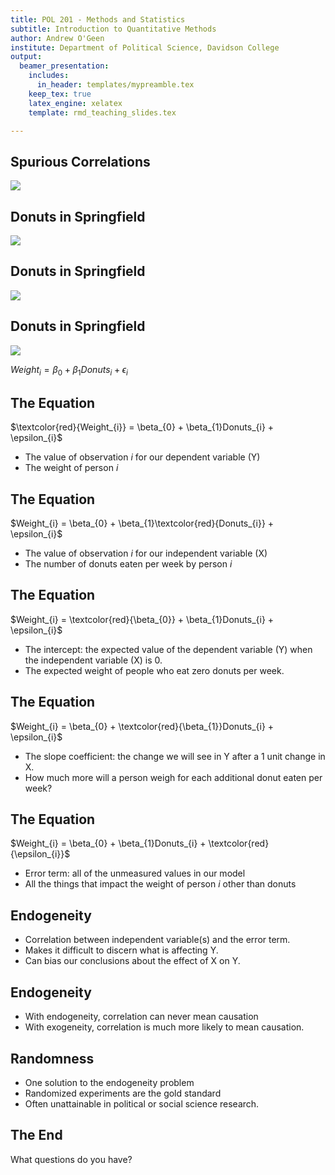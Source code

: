 ```yaml
---
title: POL 201 - Methods and Statistics
subtitle: Introduction to Quantitative Methods
author: Andrew O'Geen
institute: Department of Political Science, Davidson College
output: 
  beamer_presentation:
    includes:
      in_header: templates/mypreamble.tex
    keep_tex: true
    latex_engine: xelatex
    template: rmd_teaching_slides.tex

---
```


##  {.c}
\begin{center}
\LARGE{correlation $\neq$ causation}
\end{center}
 
## Spurious Correlations {.c}

![](images/divorceMargarine.png)

## Donuts in Springfield

![](images/donutsScatter.png)

## Donuts in Springfield

![](images/donutsScatterLine.png)

## Donuts in Springfield {.c}

\begincols
  \begincol{.5\textwidth}

![](images/donutsScatterLine.png)

  \endcol
\begincol{.50\textwidth}

$Weight_i = \beta_0 + \beta_{1}Donuts_i + \epsilon_i$

  \endcol
\endcols

## The Equation

$\textcolor{red}{Weight_{i}} = \beta_{0} + \beta_{1}Donuts_{i} + \epsilon_{i}$

 - The value of observation $i$ for our dependent variable (Y)
 - The weight of person $i$
 
## The Equation

$Weight_{i} = \beta_{0} + \beta_{1}\textcolor{red}{Donuts_{i}} + \epsilon_{i}$

 - The value of observation $i$ for our independent variable (X)
 - The number of donuts eaten per week by person $i$

## The Equation

$Weight_{i} = \textcolor{red}{\beta_{0}} + \beta_{1}Donuts_{i} + \epsilon_{i}$

 - The intercept: the expected value of the dependent variable (Y) when the independent variable (X) is 0.
 - The expected weight of people who eat zero donuts per week.

## The Equation

$Weight_{i} = \beta_{0} + \textcolor{red}{\beta_{1}}Donuts_{i} + \epsilon_{i}$

 - The slope coefficient: the change we will see in Y after a 1 unit change in X.
 - How much more will a person weigh for each additional donut eaten per week?

## The Equation

$Weight_{i} = \beta_{0} + \beta_{1}Donuts_{i} + \textcolor{red}{\epsilon_{i}}$

 - Error term: all of the unmeasured values in our model
 - All the things that impact the weight of person $i$ other than donuts

## Endogeneity

 - Correlation between independent variable(s) and the error term.
 - Makes it difficult to discern what is affecting Y.
 - Can bias our conclusions about the effect of X on Y.
 
## Endogeneity

 - With endogeneity, correlation can never mean causation
 - With exogeneity, correlation is much more likely to mean causation.
 
## Randomness

 - One solution to the endogeneity problem
 - Randomized experiments are the gold standard
 - Often unattainable in political or social science research.


## The End {.c}
\centering
What questions do you have?



